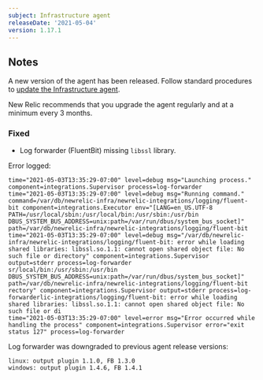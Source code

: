 ```yaml
---
subject: Infrastructure agent
releaseDate: '2021-05-04'
version: 1.17.1
---
```


## Notes
A new version of the agent has been released. Follow standard procedures to [update the Infrastructure agent](https://docs.newrelic.com/docs/infrastructure/install-configure-manage-infrastructure/update-or-uninstall/update-infrastructure-agent).

New Relic recommends that you upgrade the agent regularly and at a minimum every 3 months.

### Fixed

- Log forwarder (FluentBit) missing `libssl` library.

Error logged:
```
time="2021-05-03T13:35:29-07:00" level=debug msg="Launching process." component=integrations.Supervisor process=log-forwarder
time="2021-05-03T13:35:29-07:00" level=debug msg="Running command." command=/var/db/newrelic-infra/newrelic-integrations/logging/fluent-bit component=integrations.Executor env="[LANG=en_US.UTF-8 PATH=/usr/local/sbin:/usr/local/bin:/usr/sbin:/usr/bin DBUS_SYSTEM_BUS_ADDRESS=unix:path=/var/run/dbus/system_bus_socket]" path=/var/db/newrelic-infra/newrelic-integrations/logging/fluent-bit
time="2021-05-03T13:35:29-07:00" level=debug msg="/var/db/newrelic-infra/newrelic-integrations/logging/fluent-bit: error while loading shared libraries: libssl.so.1.1: cannot open shared object file: No such file or directory" component=integrations.Supervisor output=stderr process=log-forwarder
sr/local/bin:/usr/sbin:/usr/bin DBUS_SYSTEM_BUS_ADDRESS=unix:path=/var/run/dbus/system_bus_socket]" path=/var/db/newrelic-infra/newrelic-integrations/logging/fluent-bit
rectory" component=integrations.Supervisor output=stderr process=log-forwarderlic-integrations/logging/fluent-bit: error while loading shared libraries: libssl.so.1.1: cannot open shared object file: No such file or di
time="2021-05-03T13:35:29-07:00" level=error msg="Error occurred while handling the process" component=integrations.Supervisor error="exit status 127" process=log-forwarder
```

Log forwarder was downgraded to previous agent release versions:
```
linux: output plugin 1.1.0, FB 1.3.0
windows: output plugin 1.4.6, FB 1.4.1
```
